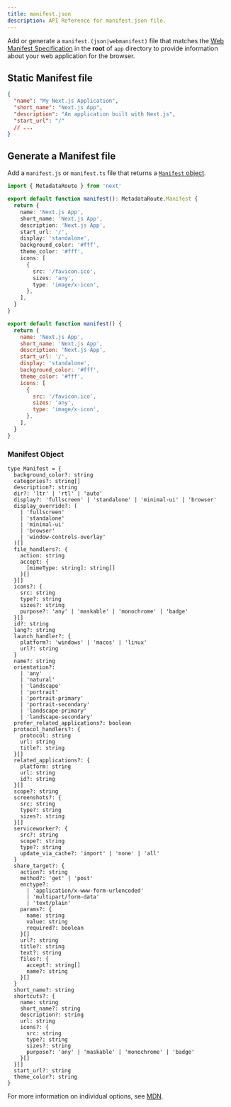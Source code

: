 ```yaml
---
title: manifest.json
description: API Reference for manifest.json file.
---
```


Add or generate a `manifest.(json|webmanifest)` file that matches the [Web Manifest Specification](https://developer.mozilla.org/en-US/docs/Web/Manifest) in the **root** of `app` directory to provide information about your web application for the browser.

## Static Manifest file

```json filename="app/manifest.json | app/manifest.webmanifest"
{
  "name": "My Next.js Application",
  "short_name": "Next.js App",
  "description": "An application built with Next.js",
  "start_url": "/"
  // ...
}
```

## Generate a Manifest file

Add a `manifest.js` or `manifest.ts` file that returns a [`Manifest` object](#manifest-object).

```ts filename="app/manifest.ts" switcher
import { MetadataRoute } from 'next'

export default function manifest(): MetadataRoute.Manifest {
  return {
    name: 'Next.js App',
    short_name: 'Next.js App',
    description: 'Next.js App',
    start_url: '/',
    display: 'standalone',
    background_color: '#fff',
    theme_color: '#fff',
    icons: [
      {
        src: '/favicon.ico',
        sizes: 'any',
        type: 'image/x-icon',
      },
    ],
  }
}
```

```js filename="app/manifest.js" switcher
export default function manifest() {
  return {
    name: 'Next.js App',
    short_name: 'Next.js App',
    description: 'Next.js App',
    start_url: '/',
    display: 'standalone',
    background_color: '#fff',
    theme_color: '#fff',
    icons: [
      {
        src: '/favicon.ico',
        sizes: 'any',
        type: 'image/x-icon',
      },
    ],
  }
}
```

### Manifest Object

```tsx
type Manifest = {
  background_color?: string
  categories?: string[]
  description?: string
  dir?: 'ltr' | 'rtl' | 'auto'
  display?: 'fullscreen' | 'standalone' | 'minimal-ui' | 'browser'
  display_override?: (
    | 'fullscreen'
    | 'standalone'
    | 'minimal-ui'
    | 'browser'
    | 'window-controls-overlay'
  )[]
  file_handlers?: {
    action: string
    accept: {
      [mimeType: string]: string[]
    }[]
  }[]
  icons?: {
    src: string
    type?: string
    sizes?: string
    purpose?: 'any' | 'maskable' | 'monochrome' | 'badge'
  }[]
  id?: string
  lang?: string
  launch_handler?: {
    platform?: 'windows' | 'macos' | 'linux'
    url?: string
  }
  name?: string
  orientation?:
    | 'any'
    | 'natural'
    | 'landscape'
    | 'portrait'
    | 'portrait-primary'
    | 'portrait-secondary'
    | 'landscape-primary'
    | 'landscape-secondary'
  prefer_related_applications?: boolean
  protocol_handlers?: {
    protocol: string
    url: string
    title?: string
  }[]
  related_applications?: {
    platform: string
    url: string
    id?: string
  }[]
  scope?: string
  screenshots?: {
    src: string
    type?: string
    sizes?: string
  }[]
  serviceworker?: {
    src?: string
    scope?: string
    type?: string
    update_via_cache?: 'import' | 'none' | 'all'
  }
  share_target?: {
    action?: string
    method?: 'get' | 'post'
    enctype?:
      | 'application/x-www-form-urlencoded'
      | 'multipart/form-data'
      | 'text/plain'
    params?: {
      name: string
      value: string
      required?: boolean
    }[]
    url?: string
    title?: string
    text?: string
    files?: {
      accept?: string[]
      name?: string
    }[]
  }
  short_name?: string
  shortcuts?: {
    name: string
    short_name?: string
    description?: string
    url: string
    icons?: {
      src: string
      type?: string
      sizes?: string
      purpose?: 'any' | 'maskable' | 'monochrome' | 'badge'
    }[]
  }[]
  start_url?: string
  theme_color?: string
}
```

For more information on individual options, see [MDN](https://developer.mozilla.org/en-US/docs/Web/Manifest).
